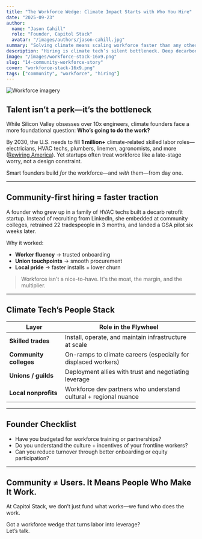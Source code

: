 ```yaml
---
title: "The Workforce Wedge: Climate Impact Starts with Who You Hire"
date: "2025-09-23"
author:
  name: "Jason Cahill"
  role: "Founder, Capitol Stack"
  avatar: "/images/authors/jason-cahill.jpg"
summary: "Solving climate means scaling workforce faster than any other tech category. Founders who master the human stack win."
description: "Hiring is climate tech’s silent bottleneck. Deep decarbonization demands millions of electricians, HVAC techs, agronomists, and builders—not just software engineers. Here's how workforce-first founders stay ahead."
image: "/images/workforce-stack-16x9.png"
slug: "14-community-workforce-story"
cover: "workforce-stack-16x9.png"
tags: ["community", "workforce", "hiring"]
---
```


![Workforce imagery](/images/workforce-stack-16x9.png)

## Talent isn’t a perk—it’s the bottleneck

While Silicon Valley obsesses over 10x engineers, climate founders face a more foundational question: **Who’s going to do the work?**

By 2030, the U.S. needs to fill **1 million+** climate-related skilled labor roles—electricians, HVAC techs, plumbers, linemen, agronomists, and more ([Rewiring America](https://www.rewiringamerica.org/policy/the-workforce-opportunity)). Yet startups often treat workforce like a late-stage worry, not a design constraint.

Smart founders build *for* the workforce—and *with* them—from day one.

---

## Community-first hiring = faster traction

A founder who grew up in a family of HVAC techs built a decarb retrofit startup. Instead of recruiting from LinkedIn, she embedded at community colleges, retrained 22 tradespeople in 3 months, and landed a GSA pilot six weeks later.

Why it worked:

- **Worker fluency** → trusted onboarding  
- **Union touchpoints** → smooth procurement  
- **Local pride** → faster installs + lower churn  

> Workforce isn't a nice-to-have. It's the moat, the margin, and the multiplier.

---

## Climate Tech’s People Stack

| Layer                | Role in the Flywheel |
|----------------------|----------------------|
| **Skilled trades**   | Install, operate, and maintain infrastructure at scale |
| **Community colleges** | On-ramps to climate careers (especially for displaced workers) |
| **Unions / guilds**  | Deployment allies with trust and negotiating leverage |
| **Local nonprofits** | Workforce dev partners who understand cultural + regional nuance |

---

## Founder Checklist

- Have you budgeted for workforce training or partnerships?  
- Do you understand the culture + incentives of your frontline workers?  
- Can you reduce turnover through better onboarding or equity participation?  

---

## Community ≠ Users. It Means People Who Make It Work.

At Capitol Stack, we don’t just fund what works—we fund who does the work.

Got a workforce wedge that turns labor into leverage?  
Let’s talk.  
